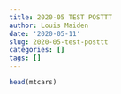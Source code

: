 ```yaml
---
title: 2020-05 TEST POSTTT
author: Louis Maiden
date: '2020-05-11'
slug: 2020-05-test-posttt
categories: []
tags: []
---
```


```r

head(mtcars)

```